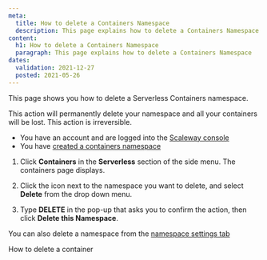 ```yaml
---
meta:
  title: How to delete a Containers Namespace
  description: This page explains how to delete a Containers Namespace
content:
  h1: How to delete a Containers Namespace
  paragraph: This page explains how to delete a Containers Namespace
dates:
  validation: 2021-12-27
  posted: 2021-05-26
---
```


This page shows you how to delete a Serverless Containers namespace.

<Message type="important">
  This action will permanently delete your namespace and all your containers will be lost. This action is irreversible.
</Message>

<Message type="requirement">

  - You have an account and are logged into the [Scaleway console](https://console.scaleway.com) 
  - You have [created a containers namespace](/compute/containers/how-to/create-a-containers-namespace/)

</Message>

1. Click **Containers** in the **Serverless** section of the side menu. The containers page displays.

2. Click the <Icon name="more" /> icon next to the namespace you want to delete, and select **Delete** from the drop down menu. 

3. Type **DELETE** in the pop-up that asks you to confirm the action, then click **Delete this Namespace**.

<Message type="tip">

  You can also delete a namespace from the [namespace settings tab](/compute/containers/how-to/manage-a-containers-namespace/)
  
</Message>

<Navigation>
  <PreviousButton to="/compute/containers/how-to/delete-a-container/">How to delete a container</PreviousButton>
</Navigation>
